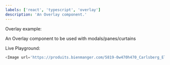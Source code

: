 ```yaml
---
labels: ['react', 'typescript', 'overlay']
description: 'An Overlay component.'
---
```



Overlay example:

An Overlay component to be used with modals/panes/curtains

Live Playground:

```js live
<Image url='https://produits.bienmanger.com/5819-0w470h470_Carlsberg_Elephant_Danish_Beer.jpg' cover={false} />
```
